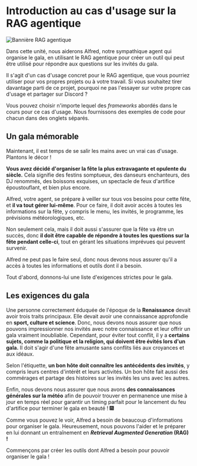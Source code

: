 # Introduction au cas d'usage sur la RAG agentique

![Bannière RAG agentique](https://huggingface.co/datasets/agents-course/course-images/resolve/main/en/unit3/agentic-rag/thumbnail.jpg)

Dans cette unité, nous aiderons Alfred, notre sympathique agent qui organise le gala, en utilisant le RAG agentique pour créer un outil qui peut être utilisé pour répondre aux questions sur les invités du gala.

<Tip>
Il s'agit d'un cas d'usage concret pour le RAG agentique, que vous pourriez utiliser pour vos propres projets ou à votre travail. Si vous souhaitez tirer davantage parti de ce projet, pourquoi ne pas l'essayer sur votre propre cas d'usage et partager sur Discord ?
</Tip>

Vous pouvez choisir n'importe lequel des *frameworks* abordés dans le cours pour ce cas d'usage. Nous fournissons des exemples de code pour chacun dans des onglets séparés.

## Un gala mémorable

Maintenant, il est temps de se salir les mains avec un vrai cas d'usage. Plantons le décor !

**Vous avez décidé d'organiser la fête la plus extravagante et opulente du siècle.** Cela signifie des festins somptueux, des danseurs enchanteurs, des DJ renommés, des boissons exquises, un spectacle de feux d'artifice époustouflant, et bien plus encore.

Alfred, votre agent, se prépare à veiller sur tous vos besoins pour cette fête, et **il va tout gérer lui-même**. Pour ce faire, il doit avoir accès à toutes les informations sur la fête, y compris le menu, les invités, le programme, les prévisions météorologiques, etc.

Non seulement cela, mais il doit aussi s'assurer que la fête va être un succès, donc **il doit être capable de répondre à toutes les questions sur la fête pendant celle-ci**, tout en gérant les situations imprévues qui peuvent survenir.

Alfred ne peut pas le faire seul, donc nous devons nous assurer qu'il a accès à toutes les informations et outils dont il a besoin.

Tout d'abord, donnons-lui une liste d'exigences strictes pour le gala.

## Les exigences du gala

Une personne correctement éduquée de l'époque de la **Renaissance** devait avoir trois traits principaux.
Elle devait avoir une connaissance approfondie en **sport, culture et science**. Donc, nous devons nous assurer que nous pouvons impressionner nos invités avec notre connaissance et leur offrir un gala vraiment inoubliable.
Cependant, pour éviter tout conflit, il y a **certains sujets, comme la politique et la religion, qui doivent être évités lors d'un gala.** Il doit s'agir d'une fête amusante sans conflits liés aux croyances et aux idéaux.

Selon l'étiquette, **un bon hôte doit connaître les antécédents des invités**, y compris leurs centres d'intérêt et leurs activités. Un bon hôte fait aussi des commérages et partage des histoires sur les invités les uns avec les autres.

Enfin, nous devons nous assurer que nous avons **des connaissances générales sur la météo** afin de pouvoir trouver en permanence une mise à jour en temps réel pour garantir un timing parfait pour le lancement du feu d'artifice pour terminer le gala en beauté ! 🎆

Comme vous pouvez le voir, Alfred a besoin de beaucoup d'informations pour organiser le gala.
Heureusement, nous pouvons l'aider et le préparer en lui donnant un entraînement en ***Retrieval Augmented Generation* (RAG) !**

Commençons par créer les outils dont Alfred a besoin pour pouvoir organiser le gala !
